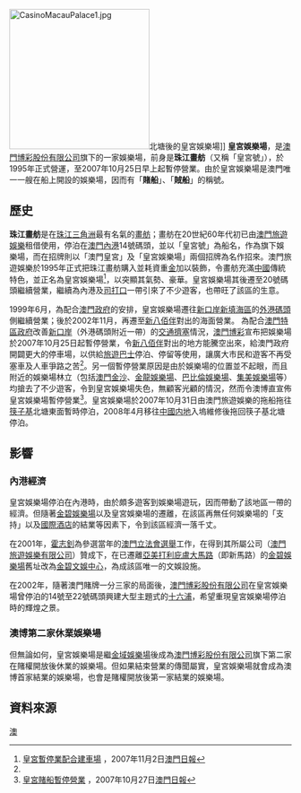 [[File:CasinoMacauPalace1.jpg|250px]]北塘後的皇宮娛樂場]]
'''皇宮娛樂場'''，是[[澳門博彩股份有限公司|澳門博彩股份有限公司]]旗下的一家娛樂場，前身是'''珠江畫舫'''（又稱「皇宮號」），於1995年正式營運，至2007年10月25日早上起暫停營業。由於皇宮娛樂場是澳門唯一一艘在船上開設的娛樂場，因而有「'''賭船'''」、「'''賊船'''」的稱號。

==歷史==
'''珠江畫舫'''是在[[珠江三角洲|珠江三角洲]]最有名氣的[[畫舫|畫舫]]；畫舫在20世紀60年代初已由[[澳門旅遊娛樂有限公司|澳門旅遊娛樂]]租借使用，停泊在[[澳門內港|澳門內港]]14號碼頭，並以「皇宮號」為船名，作為旗下娛樂場，而在招牌則以「澳門皇宮」及「皇宮娛樂場」兩個招牌為名作招來。澳門旅遊娛樂於1995年正式把珠江畫舫購入並耗資重[[金|金]]加以裝飾，令畫舫充滿[[中國|中國]]傳統特色，並正名為皇宮娛樂場<ref name="ref1">[http://space.qoos.com/?action-viewnews-itemid-154455 皇宮暫停業配合建車場] {{Wayback|url=http://space.qoos.com/?action-viewnews-itemid-154455 |date=20071230040059 }}，2007年11月2日[[澳門日報|澳門日報]]</ref>，以突顯其氣勢、豪華。皇宮娛樂場其後遷至20號碼頭繼續營業，繼續為內港及[[司打口|司打口]]一帶引來了不少遊客，也帶旺了該區的生意。

1999年6月，為配合[[澳門政府|澳門政府]]的安排，皇宮娛樂場遷往[[新口岸新填海區|新口岸新填海區]]的[[外港碼頭|外港碼頭]]側繼續營業；後於2002年11月，再遷至[[新八佰伴|新八佰伴]]對出的海面營業。 為配合[[澳門特區政府|澳門特區政府]]改善[[新口岸|新口岸]]（外港碼頭附近一帶）的[[交通擠塞|交通擠塞]]情況，[[澳門博彩股份有限公司|澳門博彩]]宣布把娛樂場於2007年10月25日起暫停營業，令[[新八佰伴|新八佰伴]]對出的地方能騰空出來，給澳門政府開闢更大的停車場，以供給[[旅遊巴士|旅遊巴士]]停泊、停留等使用，讓廣大市民和遊客不再受塞車及人車爭路之苦<ref name="ref1" />。另一個暫停營業原因是由於娛樂場的位置並不起眼，而且附近的娛樂場林立（包括[[澳門金沙|澳門金沙]]、[[金龍娛樂場|金龍娛樂場]]、[[巴比倫娛樂場|巴比倫娛樂場]]、[[集美娛樂場|集美娛樂場]]等）均搶去了不少遊客，令到皇宮娛樂場失色，無顧客光顧的情況，然而令澳博直宣佈皇宮娛樂場暫停營業<ref>[http://space.qoos.com/?action-viewnews-itemid-152850 皇宮賭船暫停營業] {{Wayback|url=http://space.qoos.com/?action-viewnews-itemid-152850 |date=20071029054815 }}，2007年10月27日[[澳門日報|澳門日報]]</ref>。皇宮娛樂場於2007年10月31日由澳門旅遊娛樂的拖船拖往[[筷子基|筷子基]]北塘東面暫時停泊，2008年4月移往[[中國内地|中國内地]]入塢維修後拖回筷子基北塘停泊。

==影響==
===內港經濟===
皇宮娛樂場停泊在內港時，由於頗多遊客到娛樂場遊玩，因而帶動了該地區一帶的經濟。但隨著[[金碧娛樂場|金碧娛樂場]]以及皇宮娛樂場的遷離，在該區再無任何娛樂場的「支持」以及[[國際酒店|國際酒店]]的結業等因素下，令到該區經濟一落千丈。

在2001年，[[霍志釗|霍志釗]]為參選當年的[[2001年澳門立法會選舉|澳門立法會選舉]]工作，在得到其所屬公司（[[澳門旅遊娛樂有限公司|澳門旅遊娛樂有限公司]]）贊成下，在已遷離[[亞美打利庇盧大馬路|亞美打利庇盧大馬路]]（即新馬路）的[[金碧娛樂場|金碧娛樂場]]舊址改為[[金碧文娛中心|金碧文娛中心]]，為成該區唯一的文娛設施。

在2002年，隨著澳門賭牌一分三家的局面後，[[澳門博彩股份有限公司|澳門博彩股份有限公司]]在皇宮娛樂場曾停泊的14號至22號碼頭興建大型主題式的[[十六浦|十六浦]]，希望重現皇宮娛樂場停泊時的輝煌之景。

===澳博第二家休業娛樂場===
{{fact|是次皇宮娛樂場的休業，有傳是結束營業。|time=2016-09-12}}但無論如何，皇宮娛樂場是繼[[金域娛樂場|金域娛樂場]]後成為[[澳門博彩股份有限公司|澳門博彩股份有限公司]]旗下第二家在賭權開放後休業的娛樂場。但如果結束營業的傳聞屬實，皇宮娛樂場就會成為澳博首家結業的娛樂場，也會是賭權開放後第一家結業的娛樂場。

==資料來源==
{{Reflist}}

{{澳博娛樂場}}

[[Category:澳門賭場|澳]]